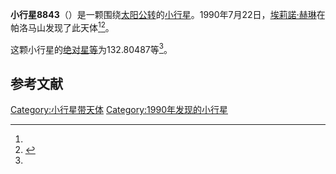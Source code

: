 {{Infobox planet
| bgcolour = #FFFFC0
| name = 8843
| symbol = 
| image = 
| caption = 
| discovery = yes
| discovery_ref = 
| discoverer = [[埃莉諾·赫琳|埃莉諾·赫琳]]
| discovery_site = [[帕洛马山|帕洛马山]] 
| discovered = 1990年7月22日
| designations = yes
| mp_name = 
| named_after = 
| alt_names = 
| mp_category = [[主带小行星|主带小行星]]
| orbit_ref = <ref name="a">[http://ssd.jpl.nasa.gov/sbdb.cgi?sstr=8843 8843] {{Wayback|url=http://ssd.jpl.nasa.gov/sbdb.cgi?sstr=8843 |date=20210813054458 }}，小行星數據庫瀏覽器（JPL Small-Body Database Browser）－[[美国国家航空航天局|美国国家航空航天局]]喷气推进实验室</ref>
| epoch = 2456400.5 (2013年4月18日更新)
| aphelion = {{convert|3.4619456|AU|km|3|abbr=on|lk=out}}
| perihelion = {{convert|1.8589400|AU|km|3|abbr=on}}
| semimajor = {{convert|2.6604428|AU|km|3|abbr=on}}
| eccentricity = 0.3012667
| period = 1585.000192 [[日|日]]<br />4.34[[儒略年|儒略年]]
| avg_speed = 
| inclination = 13.25662
| asc_node = 217.07236
| mean_anomaly = 
| arg_peri = 132.80487
| satellites = 
| physical_characteristics = yes
| dimensions = 
| mass = 
| density = 
| surface_grav = 
| escape_velocity = 
| sidereal_day = 
| axial_tilt = 
| pole_ecliptic_lat = 
| pole_ecliptic_lon = 
| albedo = 
| temperatures= 
| temp_name1 = 
| mean_temp_1 = 
| max_temp_1 = 
| temp_name2 = 
| max_temp_2 = 
| spectral_type = 
| abs_magnitude = 132.80487
}}

'''小行星8843'''（{{lang-en|8843}}）是一颗围绕[[太阳|太阳]][[公转|公转]]的[[小行星|小行星]]。1990年7月22日，[[埃莉諾·赫琳|埃莉諾·赫琳]]在帕洛马山发现了此天体<ref name="a" /><ref>{{cite news|title=小行星列表|url=http://cfa-www.harvard.edu/iau/lists/NumberedMPs.txt|accessdate=2013-07-08|newspaper=哈佛大学|archive-date=2008-05-17|archive-url=https://web.archive.org/web/20080517010638/http://cfa-www.harvard.edu/iau/lists/NumberedMPs.txt|dead-url=no}}</ref>。

这颗小行星的[[绝对星等|绝对星等]]为132.80487等<ref name="a" />。

==参考文献==
{{reflist}}
{{Minor Planet Number|[[小行星8842|小行星8842]]|[[小行星8844|小行星8844]]}}

{{小天体}}

[[Category:小行星带天体|Category:小行星带天体]]
[[Category:1990年发现的小行星|Category:1990年发现的小行星]]

{{asteroid-stub}}